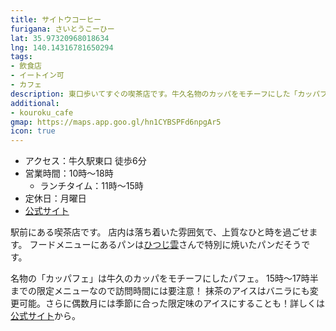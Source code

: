 ```yaml
---
title: サイトウコーヒー
furigana: さいとうこーひー
lat: 35.97320968018634
lng: 140.14316781650294
tags:
- 飲食店
- イートイン可
- カフェ
description: 東口歩いてすぐの喫茶店です。牛久名物のカッパをモチーフにした「カッパフェ」が有名です。
additional:
- kouroku_cafe
gmap: https://maps.app.goo.gl/hn1CYBSPFd6npgAr5
icon: true
---
```


<LinkedImage
  basename="nato_blooming/saitou_coffee-overview"
/>

- アクセス：牛久駅東口 徒歩6分
- 営業時間：10時～18時
  - ランチタイム：11時～15時
- 定休日：月曜日
- [公式サイト](http://www.saitoh-coffee.com/)

駅前にある喫茶店です。
店内は落ち着いた雰囲気で、上質なひと時を過ごせます。
フードメニューにあるパンは[ひつじ雲](/spot_note/hitsuji_kumo)さんで特別に焼いたパンだそうです。

<LinkedImage
  basename="nato_blooming/saitou_coffee-coffee"
/>

名物の「カッパフェ」は牛久のカッパをモチーフにしたパフェ。
15時～17時半までの限定メニューなので訪問時間には要注意！
抹茶のアイスはバニラにも変更可能。さらに偶数月には季節に合った限定味のアイスにすることも！詳しくは[公式サイト](http://www.saitoh-coffee.com/kappafe/kappa.html)から。

<LinkedImage
  basename="nato_blooming/saitou_coffee-kappafe"
/>

<LinkedImage
  basename="nato_blooming/saitou_coffee-mokei"
/>

